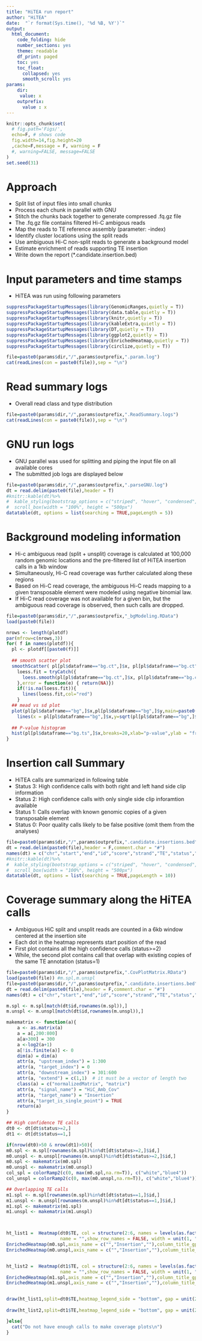 ---
title: "HiTEA run report"
author: "HiTEA"
date:  "`r format(Sys.time(), '%d %B, %Y')`"
output:
  html_document:
    code_folding: hide
    number_sections: yes
    theme: readable
    df_print: paged
    toc: yes
    toc_float:
      collapsed: yes
      smooth_scroll: yes
params:
    dir:
     value: x
    outprefix:
      value : x
---
```{r global_options, include=FALSE}
knitr::opts_chunk$set(
  # fig.path='Figs/',
  echo=F, # shows code
  fig.width=14,fig.height=20
  ,cache=F,message = F, warning = F
  #, warning=FALSE, message=FALSE
)
set.seed(31)
```


# Approach
- Split list of input files into small chunks
- Process each chunk in parallel with GNU
- Stitch the chunks back together to generate compressed .fq.gz file 
- The .fq.gz file contains filtered Hi-C ambigous reads 
- Map the reads to TE reference assembly (parameter: -index)
- Identify cluster locations using the split reads
- Use ambiguous Hi-C non-split reads to generate a background model
- Estimate enrichment of reads supporting TE insertion
- Write down the report (*.candidate.insertion.bed)


# Input parameters and time stamps
- HiTEA was run using following parameters
```{r parameters, comment=''}
suppressPackageStartupMessages(library(GenomicRanges,quietly = T))
suppressPackageStartupMessages(library(data.table,quietly = T))
suppressPackageStartupMessages(library(knitr,quietly = T))
suppressPackageStartupMessages(library(kableExtra,quietly = T))
suppressPackageStartupMessages(library(DT,quietly = T))
suppressPackageStartupMessages(library(ggplot2,quietly = T))
suppressPackageStartupMessages(library(EnrichedHeatmap,quietly = T))
suppressPackageStartupMessages(library(circlize,quietly = T))

file=paste0(params$dir,"/",params$outprefix,".param.log")
cat(readLines(con = paste0(file)),sep = "\n")

```

# Read summary logs
- Overall read class and type distribution 
```{r read_summary}
file=paste0(params$dir,"/",params$outprefix,".ReadSummary.logs")
cat(readLines(con = paste0(file)),sep = "\n")
```


# GNU run logs
- GNU parallel was used for splitting and piping the input file on all available cores
- The submitted job logs are displayed below
```{r gnu}
file=paste0(params$dir,"/",params$outprefix,".parseGNU.log")
dt = read.delim(paste0(file),header = T)
#knitr::kable(dt)%>%
#  kable_styling(bootstrap_options = c("striped", "hover", "condensed", "responsive"))%>%
#  scroll_box(width = "100%", height = "500px")
datatable(dt, options = list(searching = TRUE,pageLength = 5))
```


# Background modeling information
- Hi-c ambiguous read (split + unsplit) coverage is calculated at 100,000 random genomic locations and the pre-filtered list of HiTEA insertion calls in a 1kb window
- Simultaneously, Hi-C read coverage was further calculated along these regions 
- Based on Hi-C read coverage, the ambiguous Hi-C reads mapping to a given transposable element were modeled using negative binomial law.
- If Hi-C read coverage was not available for a given bin, but the ambiguous read coverage is observed, then such calls are dropped. 

```{r modeling, warning=F,echo=F,fig.width=12,fig.height=16}
file=paste0(params$dir,"/",params$outprefix,"_bgModeling.RData")
load(paste0(file))

nrows <- length(plotdf)
par(mfrow=c(nrows,3))
for( f in names(plotdf)){
  pl <- plotdf[[paste0(f)]]
  
  ## smooth scatter plot
  smoothScatter( pl[pl$dataframe=="bg.ct",]$x, pl[pl$dataframe=="bg.ct",]$y,xlab="Total coverage",ylab="Hi-C ambiguous read coverage",cex.lab=1.5,cex.axis=1.5,cex.main=3)
    loess.fit = tryCatch({
      loess.smooth(pl[pl$dataframe=="bg.ct",]$x, pl[pl$dataframe=="bg.ct",]$y)
    },error = function(e) { return(NA)})
    if(!is.na(loess.fit)){
      lines(loess.fit,col="red")
    }
  ## mead vs sd plot    
  plot(pl[pl$dataframe=="bg",]$x,pl[pl$dataframe=="bg",]$y,main=paste0(f),xlab="mean",ylab="sd",cex=1.2,cex.lab=1.5,cex.axis=1.5,cex.main=3,pch=16,col=rgb(1,0,0,0.2))
    lines(x = pl[pl$dataframe=="bg",]$x,y=sqrt(pl[pl$dataframe=="bg",]$x),col="black")
  
  ## P-value histogram  
  hist(pl[pl$dataframe=="bg.ts",]$x,breaks=20,xlab="p-value",ylab = "frequency",main=paste0(f," (p-values)"),cex.lab=1.5,cex.axis=1.5,cex.main=3)
}

```



# Insertion call Summary
- HiTEA calls are summarized in following table
- Status 3: High confidence calls with both right and left hand side clip information
- Status 2: High confidence calls with only single side clip inforamtion available
- Status 1: Calls overlap with known genomic copies of a given transposable element
- Status 0: Poor quality calls likely to be false positive (omit them from the analyses)
```{r calls}
file=paste0(params$dir,"/",params$outprefix,".candidate.insertions.bed")
dt = read.delim(paste0(file),header = F,comment.char = "#")
names(dt) = c("chr","start","end","id","score","strand","TE","status","description","remark")
#knitr::kable(dt)%>%
#  kable_styling(bootstrap_options = c("striped", "hover", "condensed", "responsive"))%>%
#  scroll_box(width = "100%", height = "500px")
datatable(dt, options = list(searching = TRUE,pageLength = 10))

```




# Coverage summary along the HiTEA calls
- Ambiguous HiC split and unsplit reads are counted in a 6kb window centered at the insertion site
- Each dot in the heatmap represents start position of the read
- First plot contains all the high confidence calls (status>=2)
- While, the second plot contains call that overlap with existing copies of the same TE annotation (status=1)

```{r coverage_plots, warning=F,echo=F,fig.width=12,fig.height=16}
file=paste0(params$dir,"/",params$outprefix,".CovPlotMatrix.RData")
load(paste0(file)) #m.spl,m.unspl
file=paste0(params$dir,"/",params$outprefix,".candidate.insertions.bed")
dt = read.delim(paste0(file),header = F,comment.char = "#")
names(dt) = c("chr","start","end","id","score","strand","TE","status","description","remark")

m.spl <- m.spl[match(dt$id,rownames(m.spl)),]
m.unspl <- m.unspl[match(dt$id,rownames(m.unspl)),]

makematrix <- function(a){
    a <- as.matrix(a)
    a = a[,200:800]
    a[a>300] = 300
    a <-log2(a+1)
    a[!is.finite(a)] <- 0
    dim(a) = dim(a)
    attr(a, "upstream_index") = 1:300
    attr(a, "target_index") = 0
    attr(a, "downstream_index") = 301:600
    attr(a, "extend") = c(1,1)  # it must be a vector of length two
    class(a) = c("normalizedMatrix", "matrix")
    attr(a, "signal_name") = "HiC_Amb_Cov"
    attr(a, "target_name") = "Insertion"
    attr(a,"target_is_single_point") = TRUE
    return(a)
}

## High confidence TE calls
dt0 <- dt[dt$status>=2,]
dt1 <- dt[dt$status==1,]

if(nrow(dt0)>50 & nrow(dt1)>50){
m0.spl <- m.spl[rownames(m.spl)%in%dt[dt$status>=2,]$id,]
m0.unspl <- m.unspl[rownames(m.unspl)%in%dt[dt$status>=2,]$id,]
m0.spl <- makematrix(m0.spl)
m0.unspl <- makematrix(m0.unspl)
col_spl = colorRamp2(c(0, max(m0.spl,na.rm=T)), c("white","blue4"))
col_unspl = colorRamp2(c(0, max(m0.unspl,na.rm=T)), c("white","blue4"))

## Overlapping TE calls  
m1.spl <- m.spl[rownames(m.spl)%in%dt[dt$status==1,]$id,]
m1.unspl <- m.unspl[rownames(m.unspl)%in%dt[dt$status==1,]$id,]
m1.spl <- makematrix(m1.spl)
m1.unspl <- makematrix(m1.unspl)



ht_list1 =  Heatmap(dt0$TE, col = structure(2:6, names = levels(as.factor(dt0$TE)) ),
                    name = "",show_row_names = FALSE, width = unit(1, "mm")) +
EnrichedHeatmap(m0.spl,axis_name = c("","Insertion",""),column_title_gp = gpar(fontsize = 30),axis_name_gp = gpar(fontsize = 25), col = col_spl, name =   "#reads(A),log2",top_annotation = HeatmapAnnotation(lines = anno_enriched(gp = gpar(col = 2:6),yaxis_facing = "left")), column_title = "(A) Split reads (Status>=2)")+
EnrichedHeatmap(m0.unspl,axis_name = c("","Insertion",""),column_title_gp = gpar(fontsize = 30),axis_name_gp = gpar(fontsize = 25), col = col_spl, name =   "#reads(B),log2",top_annotation = HeatmapAnnotation(lines = anno_enriched(gp = gpar(col = 2:6),yaxis_facing = "left")), column_title = "(B) Unsplit reads (Status>=2)")


ht_list2 =  Heatmap(dt1$TE, col = structure(2:6, names = levels(as.factor(dt0$TE)) ),
                    name = "",show_row_names = FALSE, width = unit(1, "mm")) +
EnrichedHeatmap(m1.spl,axis_name = c("","Insertion",""),column_title_gp = gpar(fontsize = 30),axis_name_gp = gpar(fontsize = 25), col = col_spl, name =   "#reads(A),log2",top_annotation = HeatmapAnnotation(lines = anno_enriched(gp = gpar(col = 2:6),yaxis_facing = "left")), column_title = "(A) Split reads (Status==1)")+
EnrichedHeatmap(m1.unspl,axis_name = c("","Insertion",""),column_title_gp = gpar(fontsize = 30),axis_name_gp = gpar(fontsize = 25), col = col_spl, name =   "#reads(B),log2",top_annotation = HeatmapAnnotation(lines = anno_enriched(gp = gpar(col = 2:6),yaxis_facing = "left")), column_title = "(B) Unsplit reads (Status==1)")


draw(ht_list1,split=dt0$TE,heatmap_legend_side = "bottom", gap = unit(2, "mm"))
  
draw(ht_list2,split=dt1$TE,heatmap_legend_side = "bottom", gap = unit(2, "mm"))

}else{
  cat("Do not have enough calls to make coverage plots\n")
}
  
```

